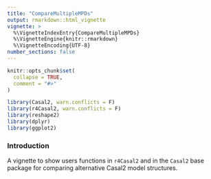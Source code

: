 ```yaml
---
title: "CompareMultipleMPDs"
output: rmarkdown::html_vignette
vignette: >
  %\VignetteIndexEntry{CompareMultipleMPDs}
  %\VignetteEngine{knitr::rmarkdown}
  %\VignetteEncoding{UTF-8}
number_sections: false  
---
```


```r
knitr::opts_chunk$set(
  collapse = TRUE,
  comment = "#>"
)
```

```r
library(Casal2, warn.conflicts = F)
library(r4Casal2, warn.conflicts = F)
library(reshape2)
library(dplyr)
library(ggplot2)

```

### Introduction
A vignette to show users functions in `r4Casal2` and in the `Casal2` base package for comparing alternative Casal2 model structures.

